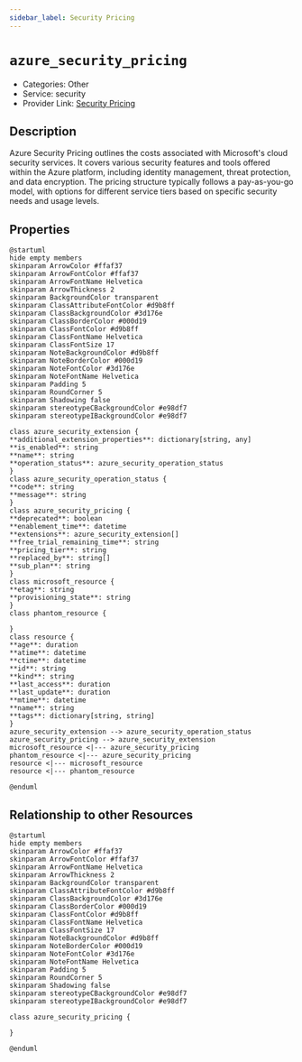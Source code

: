 ```yaml
---
sidebar_label: Security Pricing
---
```


# `azure_security_pricing`

- Categories: Other
- Service: security
- Provider Link: [Security Pricing](https://azure.microsoft.com/en-us/pricing/details/security-center/)

## Description
Azure Security Pricing outlines the costs associated with Microsoft's cloud security services. It covers various security features and tools offered within the Azure platform, including identity management, threat protection, and data encryption. The pricing structure typically follows a pay-as-you-go model, with options for different service tiers based on specific security needs and usage levels.

## Properties
<ZoomPanPinch>

```kroki imgType="plantuml" imgAlt="Diagram of Security Pricing data model"
@startuml
hide empty members
skinparam ArrowColor #ffaf37
skinparam ArrowFontColor #ffaf37
skinparam ArrowFontName Helvetica
skinparam ArrowThickness 2
skinparam BackgroundColor transparent
skinparam ClassAttributeFontColor #d9b8ff
skinparam ClassBackgroundColor #3d176e
skinparam ClassBorderColor #000d19
skinparam ClassFontColor #d9b8ff
skinparam ClassFontName Helvetica
skinparam ClassFontSize 17
skinparam NoteBackgroundColor #d9b8ff
skinparam NoteBorderColor #000d19
skinparam NoteFontColor #3d176e
skinparam NoteFontName Helvetica
skinparam Padding 5
skinparam RoundCorner 5
skinparam Shadowing false
skinparam stereotypeCBackgroundColor #e98df7
skinparam stereotypeIBackgroundColor #e98df7

class azure_security_extension {
**additional_extension_properties**: dictionary[string, any]
**is_enabled**: string
**name**: string
**operation_status**: azure_security_operation_status
}
class azure_security_operation_status {
**code**: string
**message**: string
}
class azure_security_pricing {
**deprecated**: boolean
**enablement_time**: datetime
**extensions**: azure_security_extension[]
**free_trial_remaining_time**: string
**pricing_tier**: string
**replaced_by**: string[]
**sub_plan**: string
}
class microsoft_resource {
**etag**: string
**provisioning_state**: string
}
class phantom_resource {

}
class resource {
**age**: duration
**atime**: datetime
**ctime**: datetime
**id**: string
**kind**: string
**last_access**: duration
**last_update**: duration
**mtime**: datetime
**name**: string
**tags**: dictionary[string, string]
}
azure_security_extension --> azure_security_operation_status
azure_security_pricing --> azure_security_extension
microsoft_resource <|--- azure_security_pricing
phantom_resource <|--- azure_security_pricing
resource <|--- microsoft_resource
resource <|--- phantom_resource

@enduml
```

</ZoomPanPinch>


## Relationship to other Resources
<ZoomPanPinch>

```kroki imgType="plantuml" imgAlt="Diagram of Security Pricing resource relationships"
@startuml
hide empty members
skinparam ArrowColor #ffaf37
skinparam ArrowFontColor #ffaf37
skinparam ArrowFontName Helvetica
skinparam ArrowThickness 2
skinparam BackgroundColor transparent
skinparam ClassAttributeFontColor #d9b8ff
skinparam ClassBackgroundColor #3d176e
skinparam ClassBorderColor #000d19
skinparam ClassFontColor #d9b8ff
skinparam ClassFontName Helvetica
skinparam ClassFontSize 17
skinparam NoteBackgroundColor #d9b8ff
skinparam NoteBorderColor #000d19
skinparam NoteFontColor #3d176e
skinparam NoteFontName Helvetica
skinparam Padding 5
skinparam RoundCorner 5
skinparam Shadowing false
skinparam stereotypeCBackgroundColor #e98df7
skinparam stereotypeIBackgroundColor #e98df7

class azure_security_pricing {

}

@enduml
```

</ZoomPanPinch>





